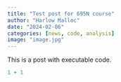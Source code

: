 ```yaml
---
title: "Test post for 695N course"
author: "Harlow Malloc"
date: "2024-02-06"
categories: [news, code, analysis]
image: "image.jpg"
---
```


This is a post with executable code.

```r
1 + 1
```
